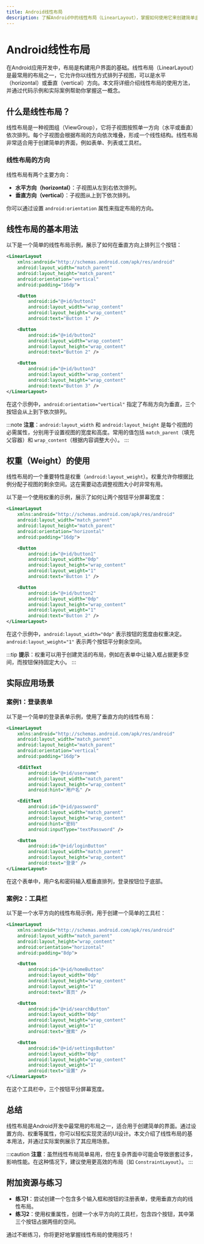 ```yaml
---
title: Android线性布局
description: 了解Android中的线性布局（LinearLayout），掌握如何使用它来创建简单且灵活的UI界面。
---
```


# Android线性布局

在Android应用开发中，布局是构建用户界面的基础。线性布局（LinearLayout）是最常用的布局之一，它允许你以线性方式排列子视图，可以是水平（horizontal）或垂直（vertical）方向。本文将详细介绍线性布局的使用方法，并通过代码示例和实际案例帮助你掌握这一概念。

## 什么是线性布局？

线性布局是一种视图组（ViewGroup），它将子视图按照单一方向（水平或垂直）依次排列。每个子视图会根据布局的方向依次堆叠，形成一个线性结构。线性布局非常适合用于创建简单的界面，例如表单、列表或工具栏。

### 线性布局的方向

线性布局有两个主要方向：
- **水平方向（horizontal）**：子视图从左到右依次排列。
- **垂直方向（vertical）**：子视图从上到下依次排列。

你可以通过设置 `android:orientation` 属性来指定布局的方向。

## 线性布局的基本用法

以下是一个简单的线性布局示例，展示了如何在垂直方向上排列三个按钮：

```xml
<LinearLayout
    xmlns:android="http://schemas.android.com/apk/res/android"
    android:layout_width="match_parent"
    android:layout_height="match_parent"
    android:orientation="vertical"
    android:padding="16dp">

    <Button
        android:id="@+id/button1"
        android:layout_width="wrap_content"
        android:layout_height="wrap_content"
        android:text="Button 1" />

    <Button
        android:id="@+id/button2"
        android:layout_width="wrap_content"
        android:layout_height="wrap_content"
        android:text="Button 2" />

    <Button
        android:id="@+id/button3"
        android:layout_width="wrap_content"
        android:layout_height="wrap_content"
        android:text="Button 3" />
</LinearLayout>
```

在这个示例中，`android:orientation="vertical"` 指定了布局方向为垂直，三个按钮会从上到下依次排列。

:::note
**注意**：`android:layout_width` 和 `android:layout_height` 是每个视图的必需属性，分别用于设置视图的宽度和高度。常用的值包括 `match_parent`（填充父容器）和 `wrap_content`（根据内容调整大小）。
:::

## 权重（Weight）的使用

线性布局的一个重要特性是权重（`android:layout_weight`）。权重允许你根据比例分配子视图的剩余空间。这在需要动态调整视图大小时非常有用。

以下是一个使用权重的示例，展示了如何让两个按钮平分屏幕宽度：

```xml
<LinearLayout
    xmlns:android="http://schemas.android.com/apk/res/android"
    android:layout_width="match_parent"
    android:layout_height="match_parent"
    android:orientation="horizontal"
    android:padding="16dp">

    <Button
        android:id="@+id/button1"
        android:layout_width="0dp"
        android:layout_height="wrap_content"
        android:layout_weight="1"
        android:text="Button 1" />

    <Button
        android:id="@+id/button2"
        android:layout_width="0dp"
        android:layout_height="wrap_content"
        android:layout_weight="1"
        android:text="Button 2" />
</LinearLayout>
```

在这个示例中，`android:layout_width="0dp"` 表示按钮的宽度由权重决定。`android:layout_weight="1"` 表示两个按钮平分剩余空间。

:::tip
**提示**：权重可以用于创建灵活的布局，例如在表单中让输入框占据更多空间，而按钮保持固定大小。
:::

## 实际应用场景

### 案例1：登录表单

以下是一个简单的登录表单示例，使用了垂直方向的线性布局：

```xml
<LinearLayout
    xmlns:android="http://schemas.android.com/apk/res/android"
    android:layout_width="match_parent"
    android:layout_height="match_parent"
    android:orientation="vertical"
    android:padding="16dp">

    <EditText
        android:id="@+id/username"
        android:layout_width="match_parent"
        android:layout_height="wrap_content"
        android:hint="用户名" />

    <EditText
        android:id="@+id/password"
        android:layout_width="match_parent"
        android:layout_height="wrap_content"
        android:hint="密码"
        android:inputType="textPassword" />

    <Button
        android:id="@+id/loginButton"
        android:layout_width="match_parent"
        android:layout_height="wrap_content"
        android:text="登录" />
</LinearLayout>
```

在这个表单中，用户名和密码输入框垂直排列，登录按钮位于底部。

### 案例2：工具栏

以下是一个水平方向的线性布局示例，用于创建一个简单的工具栏：

```xml
<LinearLayout
    xmlns:android="http://schemas.android.com/apk/res/android"
    android:layout_width="match_parent"
    android:layout_height="wrap_content"
    android:orientation="horizontal"
    android:padding="8dp">

    <Button
        android:id="@+id/homeButton"
        android:layout_width="0dp"
        android:layout_height="wrap_content"
        android:layout_weight="1"
        android:text="首页" />

    <Button
        android:id="@+id/searchButton"
        android:layout_width="0dp"
        android:layout_height="wrap_content"
        android:layout_weight="1"
        android:text="搜索" />

    <Button
        android:id="@+id/settingsButton"
        android:layout_width="0dp"
        android:layout_height="wrap_content"
        android:layout_weight="1"
        android:text="设置" />
</LinearLayout>
```

在这个工具栏中，三个按钮平分屏幕宽度。

## 总结

线性布局是Android开发中最常用的布局之一，适合用于创建简单的界面。通过设置方向、权重等属性，你可以轻松实现灵活的UI设计。本文介绍了线性布局的基本用法，并通过实际案例展示了其应用场景。

:::caution
**注意**：虽然线性布局简单易用，但在复杂界面中可能会导致嵌套过多，影响性能。在这种情况下，建议使用更高效的布局（如 `ConstraintLayout`）。
:::

## 附加资源与练习

- **练习1**：尝试创建一个包含多个输入框和按钮的注册表单，使用垂直方向的线性布局。
- **练习2**：使用权重属性，创建一个水平方向的工具栏，包含四个按钮，其中第三个按钮占据两倍的空间。

通过不断练习，你将更好地掌握线性布局的使用技巧！